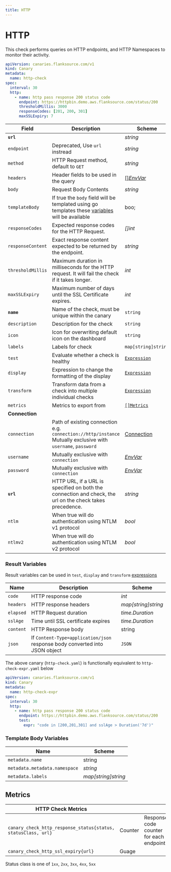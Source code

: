 ```yaml
---
title: HTTP
---
```



# <Icon name="http"/> HTTP

This check performs queries on HTTP endpoints, and HTTP Namespaces to monitor their activity.

<!-- ![](/snippets/http.svg.png) -->

```yaml title=http-check.yaml
apiVersion: canaries.flanksource.com/v1
kind: Canary
metadata:
  name: http-check
spec:
  interval: 30
  http:
    - name: http pass response 200 status code
      endpoint: https://httpbin.demo.aws.flanksource.com/status/200
      thresholdMillis: 3000
      responseCodes: [201, 200, 301]
      maxSSLExpiry: 7
```

| Field | Description | Scheme | Required |
| ----- | ----------- | ------ | -------- |
| **`url`** |  | *string* | Yes |
| `endpoint`    | Deprecated, Use `url` instread | *string*                                                     |       |
| `method`          | HTTP Request method, default to `GET` | *string*                                                     | |
| `headers`         | Header fields to be used in the query                        | [[]*EnvVar*](../../concepts/authentication/#envvar) | |
| `body` | Request Body Contents | *string* |  |
| `templateBody` | If true the `body` field will be templated using go templates these [variables](#templateVariables) will be available | boo; | |
| `responseCodes` | Expected response codes for the HTTP Request. | *[]int* |  |
| `responseContent` | Exact response content expected to be returned by the endpoint. | *string* |  |
| `thresholdMillis` | Maximum duration in milliseconds for the HTTP request. It will fail the check if it takes longer. | *int* |  |
| `maxSSLExpiry` | Maximum number of days until the SSL Certificate expires. | *int* | |
| **`name`**    | Name of the check, must be unique within the canary         | `string`                                     | Yes  |
| `description` | Description for the check                                   | `string`                                     |      |
| `icon`        | Icon for overwriting default icon on the dashboard          | `string`                                     |      |
| `labels`      | Labels for check                                            | `map[string]string`                          |      |
| `test`        | Evaluate whether a check is healthy                         | [`Expression`](/concepts/health-evaluation)  |      |
| `display`     | Expression to change the formatting of the display          | [`Expression`](/concepts/display-formatting) |      |
| `transform`   | Transform data from a check into multiple individual checks | [`Expression`](/concepts/transforms)          |      |
| `metrics`     | Metrics to export from                                      | [`[]Metrics`](/concepts/metrics-exporter)    |      |
| **Connection** |  |  | |
| `connection` | Path of existing connection e.g. `connection://http/instance` <br/> Mutually exclusive with `username`, `password` <br/> <Commercial/> | [Connection](../../concepts/connections) | |
| `username` | Mutually exclusive with `connection` | [*EnvVar*](../../concepts/authentication/#envvar) | |
| `password` | Mutually exclusive with `connection` | [*EnvVar*](../../concepts/authentication/#envvar) | |
| **`url`** | HTTP  URL, if a URL is specified on both the connection and check, the url on the check takes precedence. | *string* | Yes |
| `ntlm` | When true will do authentication using NTLM v1 protocol | *bool* | |
| `ntlmv2` | When true will do authentication using NTLM v2 protocol | *bool* | |

### Result Variables

Result variables can be used in `test`, `display` and `transform` [expressions](/concepts/expressions)

| Name      | Description                                                  | Scheme              |
| --------- | ------------------------------------------------------------ | ------------------- |
| `code`    | HTTP response code                                           | *int*               |
| `headers` | HTTP response headers                                        | *map[string]string* |
| `elapsed` | HTTP Request duration                                        | *time.Duration*     |
| `sslAge`  | Time until SSL certificate expires                           | *time.Duration*     |
| `content` | HTTP Response body                                           | string              |
| `json`    | If `Content-Type=application/json` response body converted into JSON object | `JSON`              |


The above canary (`http-check.yaml`) is functionally equivalent to `http-check-expr.yaml` below

```yaml title=http-check-expr.yaml
apiVersion: canaries.flanksource.com/v1
kind: Canary
metadata:
  name: http-check-expr
spec:
  interval: 30
  http:
    - name: http pass response 200 status code
      endpoint: https://httpbin.demo.aws.flanksource.com/status/200
      test:
        expr: "code in [200,201,301] and sslAge > Duration('7d')"
```

### Template Body Variables

| Name | Scheme |
| ----- | ------ |
| `metadata.name` | string |
| `metadata.metadata.namespace` | *string* |
| `metadata.labels` | *map[string]string* |

## Metrics

| **HTTP Check Metrics**                                       |         |                                         |
| ------------------------------------------------------------ | ------- | --------------------------------------- |
| `canary_check_http_response_status{status, statusClass, url}` | Counter | Response code counter for each endpoint |
| `canary_check_http_ssl_expiry{url}`                          | Guage   |                                         |

Status class is one of `1xx`, `2xx`, `3xx`, `4xx`, `5xx`

